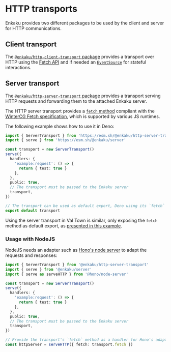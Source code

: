 # HTTP transports

Enkaku provides two different packages to be used by the client and server for HTTP communications.

## Client transport

The [`@enkaku/http-client-transport` package](../api/http-client-transport/index.md) provides a transport over HTTP using the [Fetch API](https://developer.mozilla.org/en-US/docs/Web/API/Fetch_API) and if needed an [`EventSource`](https://developer.mozilla.org/en-US/docs/Web/API/EventSource) for stateful interactions.

## Server transport

The [`@enkaku/http-server-transport` package](../api/http-server-transport/index.md) provides a transport serving HTTP requests and forwarding them to the attached Enkaku server.

The HTTP server transport provides a [`fetch` method](../api/http-server-transport/index.md#fetch) compliant with the [WinterCG Fetch specification](https://fetch.spec.whatwg.org/), which is supported by various JS runtimes.

The following example shows how to use it in Deno:

```ts
import { ServerTransport } from 'https://esm.sh/@enkaku/http-server-transport'
import { serve } from 'https://esm.sh/@enkaku/server'

const transport = new ServerTransport()
serve({
  handlers: {
    'example:request': () => {
      return { test: true }
    },
  },
  public: true,
  // The transport must be passed to the Enkaku server
  transport,
})

// The transport can be used as default export, Deno using its `fetch` method
export default transport
```

Using the server transport in Val Town is similar, only exposing the `fetch` method as default export, as [presented in this example](https://www.val.town/v/paul_lecam/EnkakuServerExample).

### Usage with NodeJS

NodeJS needs an adapter such as [Hono's node server](https://github.com/honojs/node-server) to adapt the requests and responses:

```ts
import { ServerTransport } from '@enkaku/http-server-transport'
import { serve } from '@enkaku/server'
import { serve as serveHTTP } from '@hono/node-server'

const transport = new ServerTransport()
serve({
  handlers: {
    'example:request': () => {
      return { test: true }
    },
  },
  public: true,
  // The transport must be passed to the Enkaku server
  transport,
})

// Provide the transport's `fetch` method as a handler for Hono's adapter
const httpServer = serveHTTP({ fetch: transport.fetch })
```